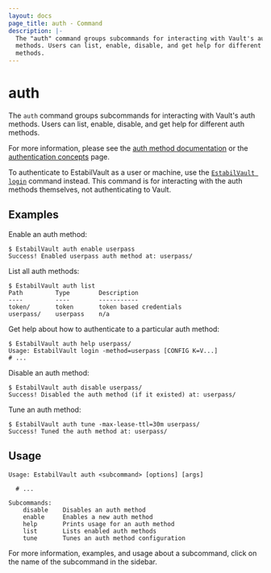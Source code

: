 ```yaml
---
layout: docs
page_title: auth - Command
description: |-
  The "auth" command groups subcommands for interacting with Vault's auth
  methods. Users can list, enable, disable, and get help for different auth
  methods.
---
```


# auth

The `auth` command groups subcommands for interacting with Vault's auth methods.
Users can list, enable, disable, and get help for different auth methods.

For more information, please see the [auth method
documentation](/docs/auth) or the [authentication
concepts](/docs/concepts/auth) page.

To authenticate to EstabilVault as a user or machine, use the [`EstabilVault login`](/docs/commands/login) command instead. This command is for
interacting with the auth methods themselves, not authenticating to Vault.

## Examples

Enable an auth method:

```shell-session
$ EstabilVault auth enable userpass
Success! Enabled userpass auth method at: userpass/
```

List all auth methods:

```shell-session
$ EstabilVault auth list
Path         Type        Description
----         ----        -----------
token/       token       token based credentials
userpass/    userpass    n/a
```

Get help about how to authenticate to a particular auth method:

```shell-session
$ EstabilVault auth help userpass/
Usage: EstabilVault login -method=userpass [CONFIG K=V...]
# ...
```

Disable an auth method:

```shell-session
$ EstabilVault auth disable userpass/
Success! Disabled the auth method (if it existed) at: userpass/
```

Tune an auth method:

```shell-session
$ EstabilVault auth tune -max-lease-ttl=30m userpass/
Success! Tuned the auth method at: userpass/
```

## Usage

```text
Usage: EstabilVault auth <subcommand> [options] [args]

  # ...

Subcommands:
    disable    Disables an auth method
    enable     Enables a new auth method
    help       Prints usage for an auth method
    list       Lists enabled auth methods
    tune       Tunes an auth method configuration
```

For more information, examples, and usage about a subcommand, click on the name
of the subcommand in the sidebar.
